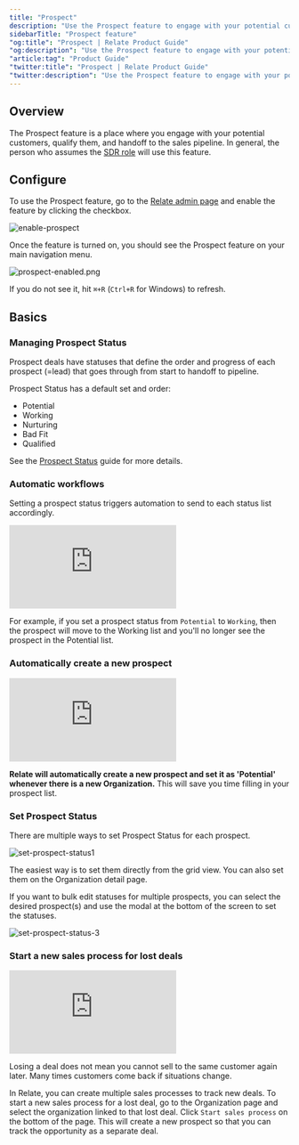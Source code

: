 ```yaml
---
title: "Prospect"
description: "Use the Prospect feature to engage with your potential customers and qualify and send them to your pipeline."
sidebarTitle: "Prospect feature"
"og:title": "Prospect | Relate Product Guide"
"og:description": "Use the Prospect feature to engage with your potential customers and qualify and send them to your pipeline."
"article:tag": "Product Guide"
"twitter:title": "Prospect | Relate Product Guide"
"twitter:description": "Use the Prospect feature to engage with your potential customers and qualify and send them to your pipeline."
---
```


## Overview

The Prospect feature is a place where you engage with your potential customers, qualify them, and handoff to the sales pipeline. In general, the person who assumes the [SDR role](https://www.relate.so/docs/wiki/sales-roles#sales-development-representative-sdr-and-business-development-representative-bdr) will use this feature.


## Configure

To use the Prospect feature, go to the [Relate admin page](https://admin.relate.so/) and enable the feature by clicking the checkbox.

![enable-prospect](/docs/images/features/enable-prospect.png)

Once the feature is turned on, you should see the Prospect feature on your main navigation menu. 

![prospect-enabled.png](/docs/images/features/prospect-enabled.png)

If you do not see it, hit `⌘+R` (`Ctrl+R` for Windows) to refresh.

## Basics

### Managing Prospect Status

Prospect deals have statuses that define the order and progress of each prospect (=lead) that goes through from start to handoff to pipeline.

Prospect Status has a default set and order:
- Potential
- Working
- Nurturing
- Bad Fit
- Qualified

See the [Prospect Status](/features/prospect-status) guide for more details.

### Automatic workflows

Setting a prospect status triggers automation to send to each status list accordingly.

<div
  style={{
    position: "relative",
    paddingBottom: "69.74664679582713%",
    height: 0,
  }}
>
  <iframe
    src="https://player.vimeo.com/video/855855665?badge=0&amp;autopause=0&amp;player_id=0&amp;app_id=58479"
    frameborder="0"
    allow="autoplay; fullscreen; picture-in-picture" title="potential-to-working"
    webkitAllowFullScreen
    mozallowFullScreen
    allowFullScreen
    style={{
      position: "absolute",
      top: 0,
      left: 0,
      width: "100%",
      height: "100%",
    }}
  ></iframe>
</div>

For example, if you set a prospect status from `Potential` to `Working`, then the prospect will move to the Working list and you'll no longer see the prospect in the Potential list.

### Automatically create a new prospect

<div
  style={{
    position: "relative",
    paddingBottom: "69.74664679582713%",
    height: 0,
  }}
>
  <iframe
    src="https://player.vimeo.com/video/855838420?badge=0&amp;autopause=0&amp;player_id=0&amp;app_id=58479"
    frameborder="0"
    allow="autoplay; fullscreen; picture-in-picture" title="potential-to-working"
    webkitAllowFullScreen
    mozallowFullScreen
    allowFullScreen
    style={{
      position: "absolute",
      top: 0,
      left: 0,
      width: "100%",
      height: "100%",
    }}
  ></iframe>
</div>

**Relate will automatically create a new prospect and set it as 'Potential' whenever there is a new Organization.** This will save you time filling in your prospect list.

### Set Prospect Status

There are multiple ways to set Prospect Status for each prospect.

![set-prospect-status1](/docs/images/features/setprospectstatus1.png)

The easiest way is to set them directly from the grid view. You can also set them on the Organization detail page.

If you want to bulk edit statuses for multiple prospects, you can select the desired prospect(s) and use the modal at the bottom of the screen to set the statuses.

![set-prospect-status-3](/docs/images/features/setprospectstatus3.png)

### Start a new sales process for lost deals

<div
  style={{
    position: "relative",
    paddingBottom: "69.74664679582713%",
    height: 0,
  }}
>
  <iframe
    src="https://player.vimeo.com/video/855855681?h=004276a045&amp;badge=0&amp;autopause=0&amp;player_id=0&amp;app_id=58479"
    frameborder="0"
    allow="autoplay; fullscreen; picture-in-picture" title="potential-to-working"
    webkitAllowFullScreen
    mozallowFullScreen
    allowFullScreen
    style={{
      position: "absolute",
      top: 0,
      left: 0,
      width: "100%",
      height: "100%",
    }}
  ></iframe>
</div>


Losing a deal does not mean you cannot sell to the same customer again later. Many times customers come back if situations change. 

In Relate, you can create multiple sales processes to track new deals. To start a new sales process for a lost deal, go to the Organization page and select the organization linked to that lost deal. Click `Start sales process` on the bottom of the page. This will create a new prospect so that you can track the opportunity as a separate deal.
